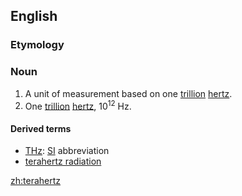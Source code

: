 ==English==

===Etymology===
{{prefix|tera|hertz}}

===Noun===
{{en-noun|-}}

# A unit of measurement based on one [[trillion]] [[hertz]].
# One [[trillion]] [[hertz]], 10<sup>12</sup> Hz.

====Derived terms====
* [[THz]]: [[SI]] abbreviation
* [[terahertz radiation]]

[[zh:terahertz]]